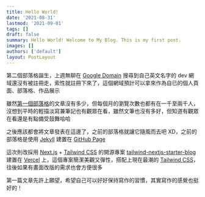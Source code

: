 ```yaml
---
title: Hello World!
date: '2021-08-31'
lastmod: '2021-09-01'
tags: []
draft: false
summary: Hello World! Welcome to My Blog. This is my first post.
images: []
authors: ['default']
layout: PostLayout
---
```


第二個部落格誕生，上週無聊在 [Google Domain](https://domains.google.com/) 搜尋到自己英文名字的 dev 網域還沒有被註冊走，索性就註冊下來了，這個網域預計可以拿來作為自已的個人頁面、部落格、作品展示

雖然[第一個部落格](https://ovvo.cc/)的文章沒有多少，但每個月的瀏覽次數也都有在一千至兩千人，沒想到平時的輕描淡寫兼筆記也有觀眾在看，雖然文筆也沒有多好，但知道有觀眾在看還是有點備受鼓舞哈哈

之後應該都會將文章發表在這邊了，之前的部落格就讓它隨風而去吧 XD，之前的部落格是使用 [Jekyll](https://jekyllrb.com/) 建置在 [GitHub Page](https://pages.github.com/)

這次則改採用 [Next.js](https://nextjs.org/) + [Tailwind CSS](https://tailwindcss.com/) 的開源專案 [tailwind-nextjs-starter-blog](https://github.com/timlrx/tailwind-nextjs-starter-blog) 建置在 [Vercel](https://vercel.com/) 上，這個專案簡潔美觀又彈性，搭配上現在最潮的 [Tailwind CSS](https://tailwindcss.com/)，往後如果有畫面改版的需求也會方便很多

第一篇文章先許上願望，希望自己可以好好保持寫作的習慣，其實寫作的感覺也挺好的！
